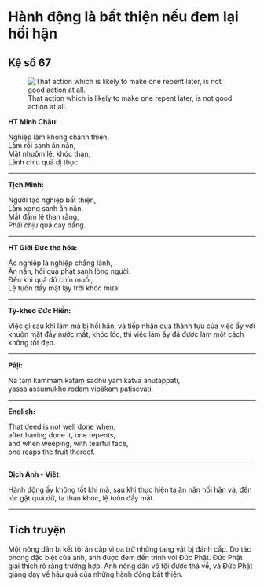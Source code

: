 # Hành động là bất thiện nếu đem lại hối hận {- #hanh-dong-la-bat-thien-neu-dem-lai-hoi-han}

## Kệ số 67 {- #ke-so-67}

![That action which is likely to make one repent later, is not good action at all.](images/kinh-phap-cu-ke-so-67-dhammapada-verse-67.jpg){fig-align="center" .lightbox}

**HT Minh Châu:**

Nghiệp làm không chánh thiện,  
Làm rồi sanh ăn năn,  
Mặt nhuốm lệ, khóc than,  
Lãnh chịu quả dị thục.  

<hr class="divider">

**Tịch Minh:**

Người tạo nghiệp bất thiện,  
Làm xong sanh ăn năn,  
Mắt đẫm lệ than rằng,  
Phải chịu quả cay đắng.  

<hr class="divider">

**HT Giới Đức thơ hóa:**

Ác nghiệp là nghiệp chẳng lành,  
Ăn năn, hối quá phát sanh lòng người.  
Ðến khi quả dữ chín muồi,  
Lệ tuôn đầy mặt lạy trời khóc mưa!  

<hr class="divider">

**Tỳ-kheo Đức Hiền:**

Việc gì sau khi làm mà bị hối hận, và tiếp nhận quả thành tựu của việc ấy với khuôn mặt đầy nước mắt, khóc lóc, thì việc làm ấy đã được làm một cách không tốt đẹp.  

<hr class="divider">

**Pāḷi:**

Na taṃ kammaṃ kataṃ sādhu yaṃ katvā anutappati,  
yassa assumukho rodaṃ vipākaṃ paṭisevati.  

<hr class="divider">

**English:**

That deed is not well done when,  
after having done it, one repents,  
and when weeping, with tearful face,  
one reaps the fruit thereof.  

<hr class="divider">

**Dịch Anh - Việt:**

Hành động ấy không tốt khi mà, sau khi thực hiện ta ăn năn hối hận và, đến lúc gặt quả dữ, ta than khóc, lệ tuôn đầy mặt. 

<hr class="divider">

## Tích truyện {- #tich-truyen}

Một nông dân bị kết tội ăn cắp vì oa trữ những tang vật bị đánh cắp. Do tác phong đặc biệt của anh, anh được đem đến trình với Ðức Phật. Ðức Phật giải thích rõ ràng trường hợp. Anh nông dân vô tội được thả về, và Ðức Phật giảng dạy về hậu quả của những hành động bất thiện.